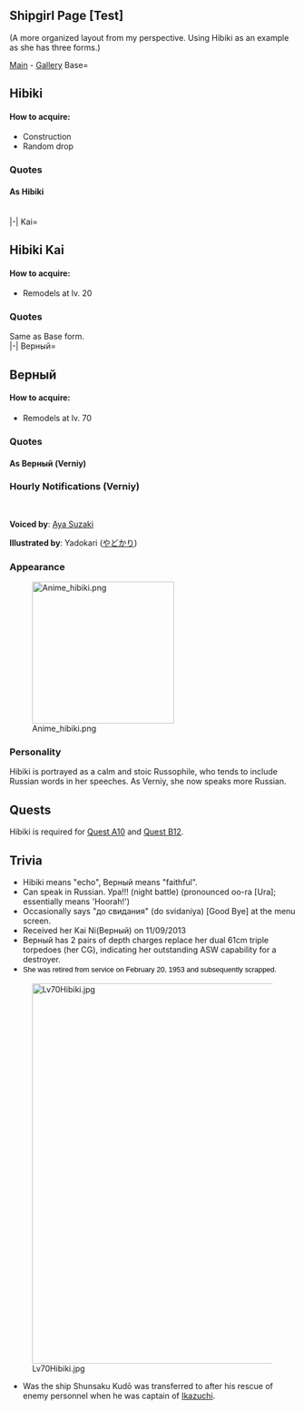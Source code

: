 == Shipgirl Page [Test] ==
(A more organized layout from my perspective. Using Hibiki as an example as she has three forms.)

[[Hibiki|Main]] - [[Hibiki/Gallery|Gallery]] 
<tabber>
Base=

<div style="float:right;padding-top:10px;padding-right:10px;padding-left:10px;padding-bottom:10px;">
{{Shipinfo
|color = SkyBlue
|name = Hibiki
|id = 72
|japanesename = 響
|class = Akatsuki
|type = Destroyer
|image = [[File:072.jpg]]
|hp = 15|firepower = 10 (29)
|armor = 6 (19)
|torpedo = 27 (69)
|evasion = 42 (79)
|AA = 12 (39)
|aircraft = 0
|ASW = 20 (49)
|speed = Fast
|LOS = 5 (19)
|range = Short
|luck = 10 (49)
|time = 20:00
|slot = [[12.7cm Twin Gun Mount]]
|slot2 = -Unequipped-
|slot3 = -Locked-
|slot4 = -Locked-
}}
</div>

== Hibiki ==

==== How to acquire: ====
* Construction
* Random drop

===Quotes===
====As Hibiki====
{{Shipquote
| 自己紹介=響だよ。その活躍ぶりから、不死鳥の通り名もあるよ
| EN1=I'm Hibiki. I'm also referred to as "The Phoenix" from my exploits.
| Note1=
| Library=数ある特型駆逐艦の中で、最後まで生き残ったのが、響。転戦の後、あの大和水上特攻時には修理で同行できなかったんだ。賠償艦としてソ連に引き渡され「信頼できる」という意味の艦名になったんだ。
| EN0=The only ship from a number of special-type destroyers to survive was I, Hibiki. After transferring, I could not accompany the Yamato during the final attack. I was handed over to the Soviet Union as compensation, and was named after the Russian phrase for "trustworthiness".
| Note0=
| 秘書クリック会話①=司令官、何だい？
| EN2=Commander, what is it?
| Note2=
| 秘書クリック会話②=そろそろ戻っても、いいかな？
| EN3=May I... return soon?
| Note3=
| 秘書クリック会話③=司令官、作戦命令を
| EN4=Commander, your order.
| Note4=
| 秘書放置時=
| EN4a=
| Note4a=
| 戦績表示時=司令官に連絡みたいだよ
| EN5=It appears there is a message for you, commander.
| Note5=
| 編成選択時=不死鳥の名は伊達じゃない。出るよ。
| EN6=My name of phoenix isn't just for show.  Sorting.
| Note6=
| 装備時①=Хорошо(ﾊﾗｼｮｰ)…こいつは力を感じる。
| EN7=Marvelous... I can feel power flowing from this.
| Note7=Хорошо = Good [http://translate.google.com/#ru/en/%D0%A5%D0%BE%D1%80%D0%BE%D1%88%D0%BE]
| 装備時②=ほぅ、これはいいな…Спасибо(ｽﾊﾟｽｨｰﾊﾞ)
| EN8=Oh, this is good... Thanks.
| Note8=Спасибо = Thanks [http://translate.google.com/#ru/en/%D0%A1%D0%BF%D0%B0%D1%81%D0%B8%D0%B1%D0%BE]
| 装備時③=やるさ
| EN9=Nice.
| Note9=
| 補給時=Хорошо(ﾊﾗｼｮｰ)…こいつは力を感じる。
| EN24=Marvelous... I can feel power from this.
| Note24=Same as Equipment(1)
| EN10=I'll go patch myself up.
| Note10=
| EN11=The secret of the Phoenix is the timing of its repairs.
| Note11=Missed out on several death expeditions due to being repaired.
| 建造時=新戦力が加わったみたいだね
| EN12=It seems like fresh forces have been added.
| Note12=
| 艦隊帰投時=艦隊が戻ってきたね、お疲れ
| EN13=The fleet has returned. Thanks for the hard work.
| Note13=
| 出撃時=不死鳥の名は伊達じゃない。出るよ
| EN14=My name as a Phoenix isn't just for show. Sortieing.
| Note14=
| 戦闘開始時=さて、やりますか
| EN15=Well then, shall we do it?
| Note15=
| 航空戦開始時=
| EN15a=
| Note15a=
| 攻撃時=無駄だね
| EN16=Futile, eh?
| Note16=
| 夜戦開始時=Ура!(ｳﾗｰ!)
| EN17=Hurrah!
| Note17=Ура = Hooray! [http://translate.google.com/#ru/en/%D0%A3%D1%80%D0%B0!]
| 夜戦攻撃時=遅いよ
| EN18=Too slow.
| Note18=
| MVP時=勝利か。いい響きだな。嫌いじゃない
| EN19=Victory? I like the sound of that. Not a bad ring.
| Note19=This play on her name, using 'hibiki' (literally 'echo') to mean the sound of a word.
| EN20=Ugh...
| Note20=
| EN21=I'm not gonna sink...
| Note21=
| EN22=As expected, this is... embarrassing.
| Note22=
| 撃沈時(反転)=私の最後の名はВерный（ｳﾞｪｰﾙﾇｲ）だ…до свидания（ﾀﾞｽﾋﾞﾀﾞｰﾆｬ）
| EN23=My final name is Верный... Farewell.
| Note23=до свидания = Goodbye [http://translate.google.com/#ru/en/%D0%B4%D0%BE%20%D1%81%D0%B2%D0%B8%D0%B4%D0%B0%D0%BD%D0%B8%D1%8F].  What she says isn't entirely true, as she was renamed a second time, as the ''Dekabrist'' (Ru: Декабрист) before finally being scrapped.|ドック入り(小破以下) = 治してくるね。
|ドック入り(中破以上) = 不死鳥の秘密は、修理のタイミングにもあるんだよ。
|小破① = くっ…
|小破② = 沈まんさ…
|中破 = さすがにこれは、恥ずかしいな…|Clip1 = {{Audio|file=HibikiIntro.ogg}}|Clip0 = {{Audio|file=HibikiLibrary.ogg}}|Clip2 = {{Audio|file=HibikiPort1.ogg}}|Clip3 = {{Audio|file=HibikiPort2.ogg}}|Clip4 = {{Audio|file=HibikiPort3.ogg}}|Clip5 = {{Audio|file=HibikiScore.ogg}}|Clip6 = {{Audio|file=HibikiSortie.ogg}}|Clip7 = {{Audio|file=HibikiEquip1.ogg}}|Clip8 = {{Audio|file=HibikiEquip2.ogg}}|Clip24 = {{Audio|file=HibikiEquip1.ogg}}|Clip10 = {{Audio|file=HibikiRepairMinor.ogg}}|Clip11 = {{Audio|file=HibikiRepairMajor.ogg}}|Clip12 = {{Audio|file=HibikiConstruction.ogg}}|Clip13 = {{Audio|file=HibikiReturn.ogg}}|Clip14 = {{Audio|file=HibikiSortie.ogg}}|Clip15 = {{Audio|file=HibikiBattleStart.ogg}}|Clip16 = {{Audio|file=HibikiAttack.ogg}}|Clip17 = {{Audio|file=HibikiNightBattle.ogg}}|Clip18 = {{Audio|file=HibikiNightAttack.ogg}}|Clip19 = {{Audio|file=HibikiMVP.ogg}}|Clip20 = {{Audio|file=HibikiHitMinor1.ogg}}|Clip21 = {{Audio|file=HibikiHitMinor2.ogg}}|Clip22 = {{Audio|file=HibikiHitMajor.ogg}}|Clip23 = {{Audio|file=HibikiSink.ogg}}|Clip9 = {{Audio|file=HibikiExpedition.ogg}}
|Married = 司令官、疲れてない？
|Clip25 = {{Audio|file=Hibiki After Marriage.ogg}}
|EN25 = Commander, aren't you tired?
|Wedding = 司令官、愛とか恋とかって…なんのことなんだ…？　えっ？教えてくれるのか？
|Clip26 = {{Audio|file=Hibiki Married.ogg}}
|EN26 = Commander, things like love and passion... what are they...? Eh? You'll teach me?}}

<br clear="all">

|-|
Kai=

<div style="float:right;padding-top:10px;padding-right:10px;padding-left:10px;padding-bottom:10px;">
{{shipinfo
| name=Hibiki Kai
| japanesename=響改
| id=72
| image=[[File:072M.jpg]]
| color=silver
| type=Destroyer
| class=Akatsuki
| firepower=12 (49)
| torpedo=28 (79)
| AA=15 (49)
| ASW=24 (59)
| LOS=7 (39)
| luck=12 (59)
| hp=30
| armor=13 (49)
| evasion=45 (89)
| aircraft=0
| speed=Fast
| range=Short
| slot=3
| time=Lv20 Remodel
| slot1=[[10cm Twin High-angle Mount]]
| slot2=[[61cm Triple Torpedo Mount]]
| slot3=-Unequipped-
| slot4=-Locked-
}}
</div>

== Hibiki Kai ==

==== How to acquire: ====
* Remodels at lv. 20

===Quotes===
Same as Base form.
<br clear="all">

|-|
Верный=

<div style="float:right;padding-top:10px;padding-right:10px;padding-left:10px;padding-bottom:10px;">
{{shipinfo
| name=Верный
| japanesename=ヴェールヌイ
| id=147
| image=[[File:147.jpg]]
| color=violet
| type=Destroyer
| class=Akatsuki
| firepower=13 (54)
| torpedo=30 (89)
| AA=18 (59)
| ASW=30 (74)
| LOS=10 (44)
| luck=20 (59)
| hp=37
| armor=15 (54)
| evasion=47 (89)
| aircraft=0
| speed=Fast
| range=Short
| slot=3
| time=Lv70 Remodel
| slot1=-Unequipped-
| slot2=-Unequipped-
| slot3=-Unequipped-
| slot4=-Locked-
}}
</div>

== Верный ==

==== How to acquire: ====
* Remodels at lv. 70

===Quotes===
====As Верный (Verniy)====
{{Shipquote
| 自己紹介=ひび…Верный（ｳﾞｪｰﾙﾇｲ）だ。信頼できると言う意味の名なんだ
| EN1=I'm Hibi-- Verniy. That name refers to the meaning of "reliance".
| Note1=
| Library=
| EN0=
| Note0=
| 秘書クリック会話①=司令官、大丈夫か？
| EN2=Commander, are you alright?
| Note2=
| 秘書クリック会話②=до свидания（ﾀﾞｽﾋﾞﾀﾞｰﾆｬ）
| EN3=Goodbye.
| Note3=
| 秘書クリック会話③=司令官、作戦命令を
| EN4=Commander, your order.
| Note4=
| 秘書放置時=大丈夫だよ。私は一人でも。
| EN4a=It's all right. Even if I am alone.
| Note4a=
| 戦績表示時=司令官に連絡みたいだよ。
| EN5=It appears there is a message for you, commander.
| Note5=
| 編成選択時=了解、Верный（ｳﾞｪｰﾙﾇｲ）、出撃する。
| EN6=Roger, Verniy, heading out.
| Note6=
| 装備時①=Хорошо(ﾊﾗｼｮｰ)…これは信頼できる。
| EN7=Nice... I can rely on this.
| Note7=
| 装備時②=いいな…Спасибо(ｽﾊﾟｽｨｰﾊﾞ)
| EN8=Great... Thanks.
| Note8=
| 装備時③=Ура!(ｳﾗｰ!)
| EN9=Hurrah!
| Note9=
| 補給時=Спасибо(ｽﾊﾟｽｨｰﾊﾞ)
| EN24=Thank you.
| Note24=
| EN10=Thank you.
| Note10=
| EN11=The secret of the Phoenix is the timing of it's repairs.
| Note11=
| 建造時=新戦力が加わった様だね
| EN12=It seems like fresh forces have been added.
| Note12=
| 艦隊帰投時=艦隊が戻ってきたね、お疲れ
| EN13=The fleet has returned. Thanks for the hard work.
| Note13=
| 出撃時=信頼の名は伊達じゃない。出るよ
| EN14=My name of reliance isn't just for show. Sortieing.
| Note14=
| 戦闘開始時=さて、やりますか
| EN15=Well then, shall we do it?
| Note15=
| 航空戦開始時=
| EN15a=
| Note15a=
| 攻撃時=無駄だね
| EN16=It's futile.
| Note16=
| 夜戦開始時=Ура!(ｳﾗｰ!)
| EN17=Hurrah!
| Note17=
| 夜戦攻撃時=Хорошо(ﾊﾗｼｮｰ)
| EN18=Nice.
| Note18=
| MVP時=勝利か。いい響きだな。嫌いじゃない
| EN19=Victory? I like the sound of that. Not a bad ring.
| Note19=
| EN20=Ugh...
| Note20=
| EN21=I won't sink...
| Note21=
| EN22=As expected, this is... embarrassing.
| Note22=
| 撃沈時(反転)=私の本当の名は響…до свидания（ﾀﾞｽﾋﾞﾀﾞｰﾆｬ）…さようなら。
| EN23=My true name is Hibiki... Dasvidanya... Farewell.
| Note23=|Married = 司令官、疲れてない？
|EN25 = Commander, aren't you tired?
|Wedding = 司令官、愛とか恋とかって…なんのことなんだ…？　えっ？教えてくれるのか？
|EN26 = Commander, things like love and passion... what are they...?  Eh? You'll teach me?|ドック入り(小破以下) = Спасибо(ｽﾊﾟｽｨｰﾊﾞ)
|ドック入り(中破以上) = 不死鳥の秘密は、修理のタイミングにもあるんだよ
|小破① = くっ…
|小破② = 沈まんさ…
|中破 = 流石にこれは、恥ずかしいな…|Clip1 = {{Audio|file=Verniy_1.ogg}}|Clip2 = {{Audio|file=Verniy_2.ogg}}|Clip4 = {{Audio|file=Verniy_3.ogg}}|Clip3 = {{Audio|file=Verniy_4.ogg}}|Clip4a = {{Audio|file=Verniy_29.ogg}}|Clip25 = {{Audio|file=Verniy_28.ogg}}|Clip26 = {{Audio|file=Verniy_24.ogg}}|Clip5 = {{Audio|file=Verniy_8.ogg}}|Clip6 = {{Audio|file=Verniy_13.ogg}}|Clip7 = {{Audio|file=Verniy_9.ogg}}|Clip8 = {{Audio|file=Verniy_10.ogg}}|Clip9 = {{Audio|file=Verniy_26.ogg}}|Clip24 = {{Audio|file=Verniy_11.ogg}}|Clip10 = {{Audio|file=Verniy_11.ogg}}|Clip11 = {{Audio|file=Verniy_12.ogg}}|Clip12 = {{Audio|file=Verniy_5.ogg}}|Clip13 = {{Audio|file=Verniy_7.ogg}}|Clip14 = {{Audio|file=Verniy_14.ogg}}|Clip15 = {{Audio|file=Verniy_15.ogg}}|Clip16 = {{Audio|file=Verniy_16.ogg}}|Clip17 = {{Audio|file=Verniy_18.ogg}}|Clip19 = {{Audio|file=Verniy_23.ogg}}|Clip20 = {{Audio|file=Verniy_19.ogg}}|Clip21 = {{Audio|file=Verniy_20.ogg}}|Clip22 = {{Audio|file=Verniy_21.ogg}}|Clip23 = {{Audio|file=Verniy_22.ogg}}|Clip18 = {{Audio|file=Verniy_17.ogg}}}}

===Hourly Notifications (Verniy)===
{{Shiphourly
|00JP = полночь(ﾎﾟｰﾙﾅﾁ 訳:深夜0時)…失礼、マルマルマルマル。
|00EN = полночь (Polnoch': midnight)... Sorry, 0000.
|01JP = マルヒトマルマル。深夜だね。
|01EN = 0100. It's getting late.
|02JP = マルフタマルマル。静かな海は…嫌いじゃない。
|02EN = 0200. The calm seas...I don't mind them.
|03JP = マルサンマルマル。眠かったらどうぞ。私の膝を貸そうか。
|03EN = 0300. Here, if you feel sleepy. I'll lend you my lap.
|04JP = マルヨンマルマル。私は任務中に眠くならない。
|04EN = 0400. I won't sleep during missions.
|05JP = マルゴーマルマル。空の色が変わる頃だ。…綺麗だな。
|05EN = 0500. It's the time where the sky changes color. ... How beautiful.
|06JP = マルロクマルマル。司令官、悪いがちょっと重い…。
|06EN = 0600. Commander, please excuse me but you're a bit heavy...
|07JP = マルナナマルマル、朝だ。朝食を摂ろう。
|07EN = 0700. It's morning. Let's have breakfast.
|08JP = マルハチマルマル。任務を始めようか。
|08EN = 0800. Let's start our mission.
|09JP = マルキュウマルマル。艦隊に、遠征の指示を。
|09EN = 0900. Instructions for expeditions to the fleet, please.
|10JP = ヒトマルマルマル。司令官、残った艦は、私が引き受けよう。
|10EN = 1000. I'll take responsibility for the remaining ships, Commander.
|11JP = ヒトヒトマルマル。皆を連れて、演習してこようか。
|11EN = 1100. Let's have practice with everyone.
|12JP = полдень(ﾎﾟｰﾙﾁﾞｪﾆ 訳：正午)…失礼、ヒトフタマルマル。気を抜くと言葉が…。気をつける。
|12EN = полдень (polden': noon)... Sorry, 1200. I let my mind wander... I'll be more careful.
|13JP = ヒトサンマルマル。今日のランチは…ハイ、これ。ピロシキだ。
|13EN = 1300. Today's lunch is... here, have this pirozhki.
|13Note = http://en.wikipedia.org/wiki/Pirozhki‎ in case you're wondering.
|14JP = ヒトヨンマルマル。午後の艦隊勤務を始めよう。疲れてはいない。
|14EN = 1400. Let's start with the afternoon fleet missions. I'm not tired at all.
|15JP = ヒトゴーマルマル。引き続き、訓練だ。疲労の溜まっている艦は休ませよう。
|15EN = 1500. Continuing with practice. Let the tired ones rest as well.
|16JP = ヒトロクマルマル。全艦隊戻ったら、反省会だ。
|16EN = 1600. Let's have a review meeting after all fleets have returned.
|17JP = ヒトナナマルマル。司令官、さぁ皆に一言を。
|17EN = 1700. Commander, a word to everyone please.
|18JP = ヒトハチマルマル。何？司令官。これから演習の予定だけど。
|18EN = 1800. What is it, Commander? I'm preparing for practice right now.
|19JP = ヒトキュウマルマル。訓練がきついって？それは済まなかった。
|19EN = 1900. The practice was too hard, you say? I apologize.
|20JP = フタマルマルマル。司令官、カレーは…ちょっとわからない。
|20EN = 2000. Commander, curry...isn't something I know.
|20Note = Probably "I... am not good at (making) curry" would be a better way to read this...
|21JP = フタヒトマルマル。今夜はボルシチでどう？私のは美味い。
|21EN = 2100. How about borscht for tonight? My borscht is delicious.
|21Note = http://en.wikipedia.org/wiki/Borscht
Again, in case you're wondering.
|22JP = フタフタマルマル。ボルシチ、皆も喜んでくれた。嬉しいな。
|22EN = 2200. Everyone liked the borscht. I'm glad.
|23JP = フタサンマルマル。司令官、今日も一日、お疲れ様。
|23EN = 2300. Commander, thank you for today as well.
|idleJP = 大丈夫だよ。私は一人でも。
|idleEN = It's all right. Even if I am alone.
|idleNote = She was the sole survivor of the Akatsuki-class destroyers, as well as one of the ships who survived the war before she was handed over to the USSR.|Clip00 = {{Audio|file=Verniy_30.ogg}}|Clip01 = {{Audio|file=Verniy_31.ogg}}|Clip02 = {{Audio|file=Verniy_32.ogg}}|Clip03 = {{Audio|file=Verniy_33.ogg}}|Clip04 = {{Audio|file=Verniy_34.ogg}}|Clip05 = {{Audio|file=Verniy_35.ogg}}|Clip06 = {{Audio|file=Verniy_36.ogg}}|Clip07 = {{Audio|file=Verniy_37.ogg}}|Clip08 = {{Audio|file=Verniy_38.ogg}}|Clip09 = {{Audio|file=Verniy_39.ogg}}|Clip10 = {{Audio|file=Verniy_40.ogg}}|Clip11 = {{Audio|file=Verniy_41.ogg}}|Clip12 = {{Audio|file=Verniy_42.ogg}}|Clip13 = {{Audio|file=Verniy_43.ogg}}|Clip14 = {{Audio|file=Verniy_44.ogg}}|Clip15 = {{Audio|file=Verniy_45.ogg}}|Clip16 = {{Audio|file=Verniy_46.ogg}}|Clip17 = {{Audio|file=Verniy_47.ogg}}|Clip18 = {{Audio|file=Verniy_48.ogg}}|Clip19 = {{Audio|file=Verniy_49.ogg}}|Clip20 = {{Audio|file=Verniy_50.ogg}}|Clip21 = {{Audio|file=Verniy_51.ogg}}|Clip22 = {{Audio|file=Verniy_52.ogg}}|Clip23 = {{Audio|file=Verniy_53.ogg}}|ClipIdle = {{Audio|file=Verniy_29.ogg}}}}

<br clear="all">
</tabber>

'''Voiced by''': [http://myanimelist.net/people/19834/Aya_Suzaki Aya Suzaki]

'''Illustrated by''': Yadokari ([http://www.pixiv.net/member.php?id=1828868 やどかり])

=== Appearance ===
[[File:Anime hibiki.png|thumb|250px]]

=== Personality ===
Hibiki is portrayed as a calm and stoic Russophile, who tends to 
include Russian words in her speeches. As Verniy, she now speaks more Russian.

== Quests ==
Hibiki is required for [http://kancolle.wikia.com/wiki/Quests#Composition_quests_.28.E7.B7.A8.E6.88.90.29 Quest A10] and [http://kancolle.wikia.com/wiki/Quests#Sortie_quests_.28.E5.87.BA.E6.92.83.29 Quest B12].

== Trivia ==
*Hibiki means "echo", Верный means "faithful".
*Can speak in Russian. Ура!!! (night battle) (pronounced oo-ra [Ura]; essentially means 'Hoorah!')
*Occasionally says "до свидания" (do svidaniya) [Good Bye] at the menu screen.
* Received her Kai Ni(Верный) on 11/09/2013
* Верный has 2 pairs of depth charges replace her dual 61cm triple torpedoes (her CG), indicating her outstanding ASW capability for a destroyer.
*<span style="color:rgb(0,0,0);font-family:sans-serif;font-size:12.666666984558105px;line-height:19.19791603088379px;">She was retired from service on February 20, 1953 and subsequently scrapped.</span>
[[File:Lv70Hibiki.jpg|670px]]
* Was the ship Shunsaku Kudō was transferred to after his rescue of enemy personnel when he was captain of [[Ikazuchi]].
